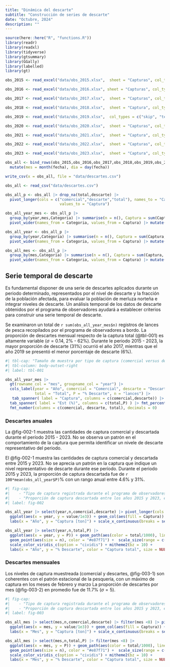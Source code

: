```yaml
---
title: "Dinámica del descarte"
subtitle: "Construcción de series de descarte"
date: "Octubre, 2024"
description: ""
---
```


```r
source(here::here("R", "functions.R"))
library(readr)
library(readxl)
library(tidyverse)
library(gtsummary)
library(GGally)
library(labelled)
library(gt)
```

```r
obs_2015 <- read_excel("data/obs_2015.xlsx",  sheet = "Capturas", col_types = c("text",  "text", "date", "text", "numeric",  "numeric", "numeric")) |> mutate(year = 2015)

obs_2016 <- read_excel("data/obs_2016.xlsx", sheet = "Capturas", col_types = c("text", "text", "date", "text", "numeric", "numeric", "numeric")) |> mutate(year = 2016)

obs_2017 <- read_excel("data/obs_2017.xlsx",  sheet = "Capturas", col_types = c("text",  "text", "date", "numeric", "numeric",  "numeric")) |> mutate(year = 2017)

obs_2018 <- read_excel("data/obs_2018.xlsx",  sheet = "Captura", col_types = c("text",  "numeric", "numeric", "date", "text",  "text", "numeric", "numeric", "numeric")) |> mutate(year = 2018)

obs_2019 <- read_excel("data/obs_2019.xlsx",  col_types = c("skip", "text", "numeric",  "numeric", "text", "text", "date",  "numeric", "numeric", "numeric")) |> mutate(year = 2019)

obs_2020 <- read_excel("data/obs_2020.xlsx",  sheet = "Capturas", col_types = c("text",  "numeric", "numeric", "text", "text",  "date", "numeric", "numeric", "numeric")) |> mutate(year = 2020)

obs_2021 <- read_excel("data/obs_2021.xlsx",  sheet = "Captura", col_types = c("text",  "skip", "text", "text", "date", "numeric",  "numeric", "numeric")) |> mutate(year = 2021)

obs_2022 <- read_excel("data/obs_2022.xlsx",  sheet = "Capturas", col_types = c("text",  "text", "date", "text", "numeric",  "numeric", "numeric")) |> mutate(year = 2022)

obs_2023 <- read_excel("data/obs_2023.xlsx",  sheet = "Captura", col_types = c("text",  "text", "text", "date", "numeric",  "numeric", "numeric")) |> mutate(year = 2023)

obs_all <- bind_rows(obs_2015,obs_2016,obs_2017,obs_2018,obs_2019,obs_2020,obs_2021,obs_2022,obs_2023) |> 
  mutate(mes = month(fecha), dia = day(fecha))

write_csv(x = obs_all, file = "data/descartes.csv")
```

```r

obs_all <- read_csv("data/descartes.csv")

obs_all_p <- obs_all |> drop_na(total,descarte) |> 
  pivot_longer(cols = c("comercial","descarte","total"), names_to = "Categoria",
                        values_to = "Captura")

obs_all_year_mes <- obs_all_p |> 
  group_by(year,mes,Categoria) |> summarise(n = n(), Captura = sum(Captura, na.rm = TRUE)) |> 
  pivot_wider(names_from = Categoria, values_from = Captura) |> mutate(P = descarte/total) 

obs_all_year <- obs_all_p |> 
  group_by(year,Categoria) |> summarise(n = n(), Captura = sum(Captura, na.rm = TRUE)) |> 
  pivot_wider(names_from = Categoria, values_from = Captura) |> mutate(P = descarte/total) 

obs_all_mes <- obs_all_p |> 
  group_by(mes,Categoria) |> summarise(n = n(), Captura = sum(Captura, na.rm = TRUE)) |> 
  pivot_wider(names_from = Categoria, values_from = Captura) |> mutate(P = descarte/total) 

```

## Serie temporal de descarte

Es fundamental disponer de una serie de descartes aplicados durante un periodo determinado, representados por
el nivel de descarte y la fracción de la población afectada, para evaluar la población de merluza norteña e
integrar niveles de descarte. Un análisis temporal de los datos de descarte obtenidos por el programa de
observadores ayudará a establecer criterios para construir una serie temporal de descarte.

Se examinaron un total de `r sum(obs_all_year_mes$n)` registros de lances de pesca recopilados por el programa
de observadores a bordo. La proporción de descartes mensual respecto de la captura total (@tbl-001) es
altamente variable ($\sigma=0.14$, 2% - 62%). Durante le periodo 2015 - 2023, la mayor proporción de descarte
(31%) ocurrió el año 2017, mientras que el año 2019 se presentó el menor porcentaje de descarte (6%).

```r
#| tbl-cap: "Tamaño de muestra por tipo de captura (comercial versus descarte). Porcentaje aplica en niveles para cada factor."
#| tbl-column: body-outset-right
#| label: tbl-001

obs_all_year_mes |> 
  gt(rowname_col = "mes", groupname_col = "year") |> 
  cols_label(year = "Año", comercial = "Comercial", descarte = "Descarte", 
             total = "Total", P = "% Descarte", n = "lances") |> 
   tab_spanner( label = "Captura", columns = c(comercial,descarte)) |> 
  tab_spanner( label = "Est (%)", columns = c(total,P) ) |> fmt_percent(columns = P, decimals = 1) |> 
  fmt_number(columns = c(comercial, descarte, total), decimals = 0) 

```

### Descartes anuales

La @fig-002-1 muestra las cantidades de captura comercial y descartada durante el período 2015 - 2023. No se
observa un patrón en el comportamiento de la captura que permita identificar un nivele de descarte
representativo del periodo.

El @fig-002-1 muestra las cantidades de captura comercial y descartada entre 2015 y 2023. No se aprecia un
patrón en la captura que indique un nivel representativo de descarte durante ese período. Durante el periodo
2015 y 2023, la proporción de captura descartada fue de `r 100*mean(obs_all_year$P)`% con un rango anual entre
4.6% y 31%.

```r
#| fig-cap: 
#|    - "Tipo de captura registrada durante el programa de observadores abordo entre los años 2015 y 2023." 
#|    - "Proporción de captura descartada entre los años 2015 y 2023, el tamnaño de los circulos representan la captura total muestreada cada año."
#| label: fig-002

obs_all_year |> select(year,n,comercial,descarte) |> pivot_longer(cols = c("comercial","descarte"), names_to = "Captura") |> 
  ggplot(aes(x = year, y = value/1e3)) + geom_col(aes(fill = Captura)) + mitheme2(bz = 10) + scale_fill_manual(values = mycolor3[c(9,3)]) + 
  labs(x = "Año", y = "Captura [ton]") + scale_x_continuous(breaks = seq(from = 2015, to = 2023, by = 1)) 

obs_all_year |> select(year,n,total,P) |> 
  ggplot(aes(x = year, y = P)) + geom_path(aes(color = total/1000), linewidth = 2, alpha = 0.65) + 
  geom_point(aes(size = n), color = "#e87f71") +  scale_size(range = c(1, 8), breaks = c(50, 75, 100, 150, 200)) + 
  scale_color_viridis_c(option = "cividis") + mitheme2(bz = 10) +
  labs(x = "Año", y = "% Descarte", color = "Captura total", size = NULL) + scale_x_continuous(breaks = seq(from = 2015, to = 2023, by = 1)) 
```

### Descartes mensuales

Los niveles de captura muestreada (comercial y descartes, @fig-003-1) son coherentes con el patrón estacional
de la pesquería, con un máximo de captura en los meses de febrero y marzo La proporción de descartes por mes
(@fig-003-2) en promedio fue de 11.7% ($\sigma = 5%$).

```r
#| fig-cap: 
#|    - "Tipo de captura registrada durante el programa de observadores abordo entre los años 2015 y 2023." 
#|    - "Proporción de captura descartada entre los años 2015 y 2023, el tamnaño de los circulos representan la captura total muestreada cada año."
#| label: fig-003

obs_all_mes |> select(mes,n,comercial,descarte) |> filter(mes <8) |> pivot_longer(cols = c("comercial","descarte"), names_to = "Captura") |> 
  ggplot(aes(x = mes, y = value/1e3)) + geom_col(aes(fill = Captura)) + mitheme2(bz = 10) + scale_fill_manual(values = mycolor3[c(9,3)]) + 
  labs(x = "Mes", y = "Captura [ton]") + scale_x_continuous(breaks = seq(from = 1, to = 8, by = 1)) 

obs_all_mes |> select(mes,n,total,P) |> filter(mes <8) |> 
  ggplot(aes(x = mes, y = P)) + geom_path(aes(color = total/1000), linewidth = 2, alpha = 0.65) + 
  geom_point(aes(size = n), color = "#e87f71") +  scale_size(range = c(1, 8), breaks = c(50, 75, 100, 150, 200)) + 
  scale_color_viridis_c(option = "cividis") + mitheme2(bz = 10) +
  labs(x = "Mes", y = "% Descarte", color = "Captura total", size = NULL) + scale_x_continuous(breaks = seq(from = 1, to = 8, by = 1)) 
```

